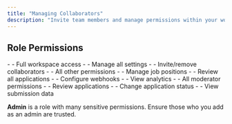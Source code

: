 ```yaml
---
title: "Managing Collaborators"
description: "Invite team members and manage permissions within your workspace."
---
```


## Role Permissions

<CardGroup cols={3}>
  <Card title="Owner" icon="crown">
    - - Full workspace access
    - - Manage all settings
    - - Invite/remove collaborators
    - - All other permissions
  </Card>
  <Card title="Admin" icon="shield">
    - - Manage job positions
    - - Review all applications
    - - Configure webhooks
    - - View analytics
    - - All moderator permissions
  </Card>
  <Card title="Moderator" icon="user">
    - - Review applications
    - - Change application status
    - - View submission data
  </Card>
</CardGroup>

**Admin** is a role with many sensitive permissions. Ensure those who you add as an admin are trusted.